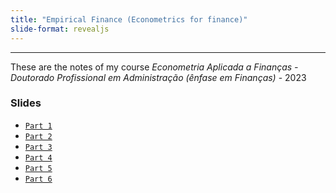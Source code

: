 ```yaml
---
title: "Empirical Finance (Econometrics for finance)"
slide-format: revealjs
---
```


___

These are the notes of my course *Econometria Aplicada a Finanças - Doutorado Profissional em Administração (ênfase em Finanças)* - 2023 

###  Slides

-   [`Part 1`](https://hcm.quarto.pub/emp_fin_1)
-   [`Part 2`](https://hcm.quarto.pub/emp_fin_2)
-   [`Part 3`](https://hcm.quarto.pub/emp_fin_3)
-   [`Part 4`](https://hcm.quarto.pub/emp_fin_4)
-   [`Part 5`](https://hcm.quarto.pub/emp_fin_5)
-   [`Part 6`](https://hcm.quarto.pub/emp_fin_6)


